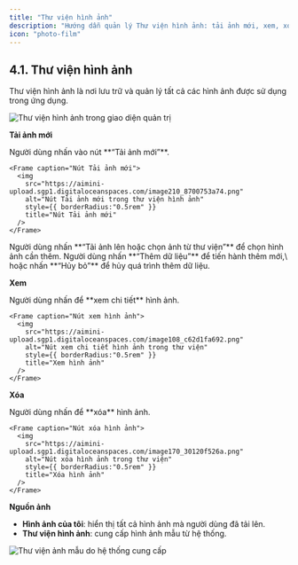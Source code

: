 ```yaml
---
title: "Thư viện hình ảnh"
description: "Hướng dẫn quản lý Thư viện hình ảnh: tải ảnh mới, xem, xóa, và sử dụng nguồn ảnh mẫu từ hệ thống."
icon: "photo-film"
---
```


## **4.1. Thư viện hình ảnh**

Thư viện hình ảnh là nơi lưu trữ và quản lý tất cả các hình ảnh được sử dụng trong ứng dụng.

<Frame caption="Thư viện hình ảnh">
  <img
    src="https://aimini-upload.sgp1.digitaloceanspaces.com/image167_efaa8051c7.png"
    alt="Thư viện hình ảnh trong giao diện quản trị"
    style={{ borderRadius:"0.5rem" }}
    title="Thư viện hình ảnh"
  />
</Frame>

**Tải ảnh mới**

<Steps>
  <Step title="Nhấn vào nút Tải ảnh mới">
    Người dùng nhấn vào nút **“Tải ảnh mới”**.

    <Frame caption="Nút Tải ảnh mới">
      <img
        src="https://aimini-upload.sgp1.digitaloceanspaces.com/image210_8700753a74.png"
        alt="Nút Tải ảnh mới trong thư viện hình ảnh"
        style={{ borderRadius:"0.5rem" }}
        title="Nút Tải ảnh mới"
      />
    </Frame>
  </Step>

  <Step title="Chọn ảnh tải lên">
    Người dùng nhấn **“Tải ảnh lên hoặc chọn ảnh từ thư viện”** để chọn hình ảnh cần thêm.
  </Step>

  <Step title="Xác nhận thêm dữ liệu">
    Người dùng nhấn **“Thêm dữ liệu”** để tiến hành thêm mới,\
    hoặc nhấn **“Hủy bỏ”** để hủy quá trình thêm dữ liệu.
  </Step>
</Steps>

**Xem**

<Steps>
  <Step title="Xem chi tiết hình ảnh">
    Người dùng nhấn <Icon icon="eye" color="#cfcfcf" size={15} /> để **xem chi tiết** hình ảnh.

    <Frame caption="Nút xem hình ảnh">
      <img
        src="https://aimini-upload.sgp1.digitaloceanspaces.com/image108_c62d1fa692.png"
        alt="Nút xem chi tiết hình ảnh trong thư viện"
        style={{ borderRadius:"0.5rem" }}
        title="Xem hình ảnh"
      />
    </Frame>
  </Step>
</Steps>

**Xóa**

<Steps>
  <Step title="Xóa hình ảnh">
    Người dùng nhấn <Icon icon="trash-can" color="#cfcfcf" size={15} /> để **xóa** hình ảnh.

    <Frame caption="Nút xóa hình ảnh">
      <img
        src="https://aimini-upload.sgp1.digitaloceanspaces.com/image170_30120f526a.png"
        alt="Nút xóa hình ảnh trong thư viện"
        style={{ borderRadius:"0.5rem" }}
        title="Xóa hình ảnh"
      />
    </Frame>
  </Step>
</Steps>

**Nguồn ảnh**

- **Hình ảnh của tôi**: hiển thị tất cả hình ảnh mà người dùng đã tải lên.  
- **Thư viện hình ảnh**: cung cấp hình ảnh mẫu từ hệ thống.

<Frame caption="Thư viện ảnh hệ thống">
  <img
    src="https://aimini-upload.sgp1.digitaloceanspaces.com/image44_8a6961305a.png"
    alt="Thư viện ảnh mẫu do hệ thống cung cấp"
    style={{ borderRadius:"0.5rem" }}
    title="Thư viện ảnh hệ thống"
  />
</Frame>
